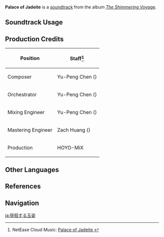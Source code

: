 {{Soundtrack Infobox
|image          = The Shimmering Voyage.png
|album          = The Shimmering Voyage
|disc           = 4
|number         = 51
|featured       =
|featured2      =
|featured3      =
|featured_disc  =
|featured_disc2 =
|featured_disc3 =
|youtube_id     = -vS_DtJrok4
|spotify_id     = 4FIe1Y9DYvmVYUxGJAmz6o
|previous       = Golden Dreams
|next           = Moon-Eclipsing Chamber
}}
'''Palace of Jadeite''' is a [[soundtrack]] from the album ''[[The Shimmering Voyage]]''.

==Soundtrack Usage==
{{Soundtrack Usage
|location = Jade Chamber
}}

==Production Credits==
{| class="wikitable"
! Position
! Staff<ref>NetEase Cloud Music: [https://music.163.com/#/song?id=1861579819 Palace of Jadeite {{zh|玉影徘徊}}]</ref>
|-
! Composer
| Yu-Peng Chen ({{zh|陈致逸}})
|-
! Orchestrator
| Yu-Peng Chen ({{zh|陈致逸}})
|-
! Mixing Engineer
| Yu-Peng Chen ({{zh|陈致逸}})
|-
! Mastering Engineer
| Zach Huang ({{zh|黄巍}})
|-
! Production
| HOYO-MiX
|}
<!--
==Gallery==
<gallery>
Genshin Impact EP - Trail of the Radiant Qilin
</gallery>
-->
==Other Languages==
{{Other Languages
|en      = Palace of Jadeite
|zhs     = 玉影徘徊
|zhs_rm  = Yùyǐng Páihuái
|zht     = 玉影徘徊
|zht_rm  = Yùyǐng Páihuái
|zh_tl   = 
|ja      = 徘徊する玉姿
|ja_rm   = Haikai-suru Gyokushi
|ja_tl   = 
}}

==References==
{{Reflist}}

==Navigation==
{{Soundtrack Navbox|The Shimmering Voyage|1}}

[[ja:徘徊する玉姿]]